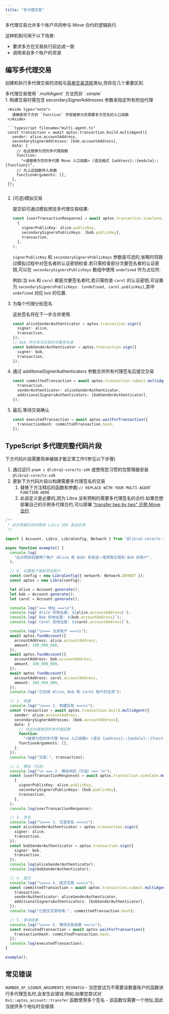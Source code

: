 ```yaml
---
title: "多代理交易"
---
```



多代理交易允许多个账户共同参与 Move 合约的逻辑执行.

这种机制可用于以下场景:

- 要求多方在交易执行前达成一致
- 调用来自多个账户的资源

## 编写多代理交易

创建和执行多代理交易的流程与[简单交易流程](/zh/build/sdks/ts-sdk/building-transactions)类似,但存在几个重要区别.

<Aside type="note">
  多代理交易使用 `.multiAgent` 方法而非 `.simple`
</Aside>

<Steps>
  1. 构建交易时需包含 secondarySignerAddresses 参数来指定所有附加代理

     <Aside type="note">
       请确保将下方的 `function` 字段替换为您需要多方签名的入口函数
     </Aside>

     ```typescript filename="multi-agent.ts"
     const transaction = await aptos.transaction.build.multiAgent({
       sender: alice.accountAddress,
       secondarySignerAddresses: [bob.accountAddress],
       data: {
         // 在此替换为您的多代理函数
         function:
           "<请替换为您的多代理 Move 入口函数> (语法格式 {address}::{module}::{function})",
         // 为上述函数传入参数
         functionArguments: [],
       },
     });
     ```

  2. (可选)模拟交易

     提交前可通过模拟预览多代理交易结果:

     ```typescript filename="multi-agent.ts"
     const [userTransactionResponse] = await aptos.transaction.simulate.multiAgent(
       {
         signerPublicKey: alice.publicKey,
         secondarySignersPublicKeys: [bob.publicKey],
         transaction,
       },
     );
     ```

     `signerPublicKey` 和 `secondarySignersPublicKeys` 参数是可选的,省略时将跳过模拟过程中对签名者的认证密钥检查.若只需检查部分次要签名者的认证密钥,可以在 `secondarySignersPublicKeys` 数组中使用 `undefined` 作为占位符.

     例如:当 `bob` 和 `carol` 都是次要签名者时,若只需检查 `carol` 的认证密钥,可设置为 `secondarySignersPublicKeys: [undefined, carol.publicKey]`,其中 `undefined` 对应 `bob` 的位置.

  3. 为每个代理分别签名

     这些签名将在下一步合并使用.

     ```typescript filename="multi-agent.ts"
     const aliceSenderAuthenticator = aptos.transaction.sign({
       signer: alice,
       transaction,
     });
     // Bob 作为本次交易的次要签名者
     const bobSenderAuthenticator = aptos.transaction.sign({
       signer: bob,
       transaction,
     });
     ```

  4. 通过 additionalSignerAuthenticators 参数合并所有代理签名后提交交易

     ```typescript filename="multi-agent.ts"
     const committedTransaction = await aptos.transaction.submit.multiAgent({
       transaction,
       senderAuthenticator: aliceSenderAuthenticator,
       additionalSignersAuthenticators: [bobSenderAuthenticator],
     });
     ```

  5. 最后,等待交易确认

     ```typescript filename="multi-agent.ts"
     const executedTransaction = await aptos.waitForTransaction({
       transactionHash: committedTransaction.hash,
     });
     ```
</Steps>

## TypeScript 多代理完整代码片段

<Aside type="caution">
  下方代码片段需要简单编辑才能正常工作!(参见以下步骤)
</Aside>

1. 通过运行 `pnpm i @libra2-core/ts-sdk` 或使用您习惯的包管理器安装 `@libra2-core/ts-sdk`
2. 更新下方代码片段以构建需要多代理签名的交易
   1. 替换下方注释后的函数和参数:`// REPLACE WITH YOUR MULTI-AGENT FUNCTION HERE`
   2. 此自定义是必要的,因为 Libra 没有预制的需要多代理签名的合约.如果您想部署自己的示例多代理合约,可以部署 ["transfer two by two" 示例 Move 合约](https://github.com/libra2org/aptos-ts-sdk/blob/main/tests/move/transfer/sources/script_two_by_two.move#L5)

```typescript filename="multi-agent.ts"
/**
 * 此示例展示如何使用 Libra SDK 发送交易
 */

import { Account, Libra, LibraConfig, Network } from "@libra2-core/ts-sdk";

async function example() {
  console.log(
    "此示例将创建两个账户（Alice 和 Bob）并发送一笔转账交易到 Bob 的账户",
  );

  // 0. 设置客户端和测试账户
  const config = new LibraConfig({ network: Network.DEVNET });
  const aptos = new Libra(config);

  let alice = Account.generate();
  let bob = Account.generate();
  let carol = Account.generate();

  console.log("=== 地址 ===\n");
  console.log(`Alice 的地址是: ${alice.accountAddress}`);
  console.log(`Bob 的地址是: ${bob.accountAddress}`);
  console.log(`Carol 的地址是: ${carol.accountAddress}`);

  console.log("\n=== 注资账户 ===\n");
  await aptos.fundAccount({
    accountAddress: alice.accountAddress,
    amount: 100_000_000,
  });
  await aptos.fundAccount({
    accountAddress: bob.accountAddress,
    amount: 100_000_000,
  });
  await aptos.fundAccount({
    accountAddress: carol.accountAddress,
    amount: 100_000_000,
  });
  console.log("已完成 Alice、Bob 和 Carol 账户的注资");

  // 1. 构建
  console.log("\n=== 1. 构建交易 ===\n");
  const transaction = await aptos.transaction.build.multiAgent({
    sender: alice.accountAddress,
    secondarySignerAddresses: [bob.accountAddress],
    data: {
      // 在此处替换您的多代理函数
      function:
        "<替换为您的多代理 Move 入口函数> (语法 {address}::{module}::{function})",
      functionArguments: [],
    },
  });
  console.log("交易:", transaction);

  // 2. 模拟（可选）
  console.log("\n === 2. 模拟响应（可选）=== \n");
  const [userTransactionResponse] = await aptos.transaction.simulate.multiAgent(
    {
      signerPublicKey: alice.publicKey,
      secondarySignersPublicKeys: [bob.publicKey],
      transaction,
    },
  );
  console.log(userTransactionResponse);

  // 3. 签名
  console.log("\n=== 3. 交易签名 ===\n");
  const aliceSenderAuthenticator = aptos.transaction.sign({
    signer: alice,
    transaction,
  });
  const bobSenderAuthenticator = aptos.transaction.sign({
    signer: bob,
    transaction,
  });
  console.log(aliceSenderAuthenticator);
  console.log(bobSenderAuthenticator);

  // 4. 提交
  console.log("\n=== 4. 提交交易 ===\n");
  const committedTransaction = await aptos.transaction.submit.multiAgent({
    transaction,
    senderAuthenticator: aliceSenderAuthenticator,
    additionalSignersAuthenticators: [bobSenderAuthenticator],
  });
  console.log("已提交交易哈希:", committedTransaction.hash);

  // 5. 等待结果
  console.log("\n=== 5. 等待交易结果 ===\n");
  const executedTransaction = await aptos.waitForTransaction({
    transactionHash: committedTransaction.hash,
  });
  console.log(executedTransaction);
}

example();
```

## 常见错误

`NUMBER_OF_SIGNER_ARGUMENTS_MISMATCH` - 当您尝试为不需要该数量账户的函数进行多代理签名时,会发生此错误.例如,如果您尝试对 `0x1::aptos_account::transfer` 函数使用多个签名 - 该函数仅需要一个地址,因此当提供多个地址时会报错.
